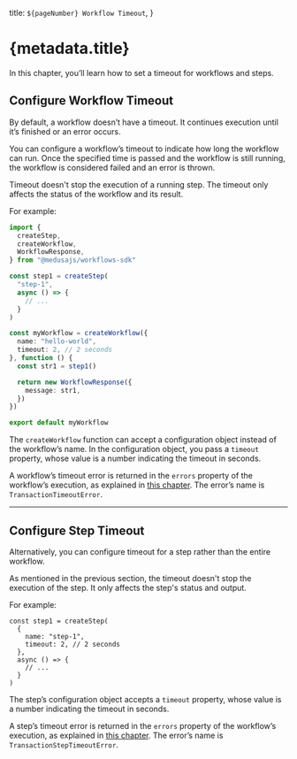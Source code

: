   title: `${pageNumber} Workflow Timeout`,
}

# {metadata.title}

In this chapter, you’ll learn how to set a timeout for workflows and steps.

## Configure Workflow Timeout

By default, a workflow doesn’t have a timeout. It continues execution until it’s finished or an error occurs.

You can configure a workflow’s timeout to indicate how long the workflow can run. Once the specified time is passed and the workflow is still running, the workflow is considered failed and an error is thrown.

<Note>

Timeout doesn't stop the execution of a running step. The timeout only affects the status of the workflow and its result.

</Note>

For example:

```ts title="src/workflows/hello-world.ts" highlights={[["16"]]} collapsibleLines="1-13" expandButtonLabel="Show More"
import { 
  createStep,  
  createWorkflow,
  WorkflowResponse,
} from "@medusajs/workflows-sdk"

const step1 = createStep(
  "step-1",
  async () => {
    // ...
  }
)

const myWorkflow = createWorkflow({
  name: "hello-world",
  timeout: 2, // 2 seconds
}, function () {
  const str1 = step1()

  return new WorkflowResponse({
    message: str1,
  })
})

export default myWorkflow

```

The `createWorkflow` function can accept a configuration object instead of the workflow’s name. In the configuration object, you pass a `timeout` property, whose value is a number indicating the timeout in seconds.

<Note title="Tip">

A workflow’s timeout error is returned in the `errors` property of the workflow’s execution, as explained in [this chapter](../access-workflow-errors/page.mdx). The error’s name is `TransactionTimeoutError`.

</Note>

---

## Configure Step Timeout

Alternatively, you can configure timeout for a step rather than the entire workflow.

<Note>

As mentioned in the previous section, the timeout doesn't stop the execution of the step. It only affects the step's status and output.

</Note>

For example:

```tsx
const step1 = createStep(
  {
    name: "step-1",
    timeout: 2, // 2 seconds
  },
  async () => {
    // ...
  }
)
```

The step’s configuration object accepts a `timeout` property, whose value is a number indicating the timeout in seconds.

<Note title="Tip">

A step’s timeout error is returned in the `errors` property of the workflow’s execution, as explained in [this chapter](../access-workflow-errors/page.mdx). The error’s name is `TransactionStepTimeoutError`.

</Note>

